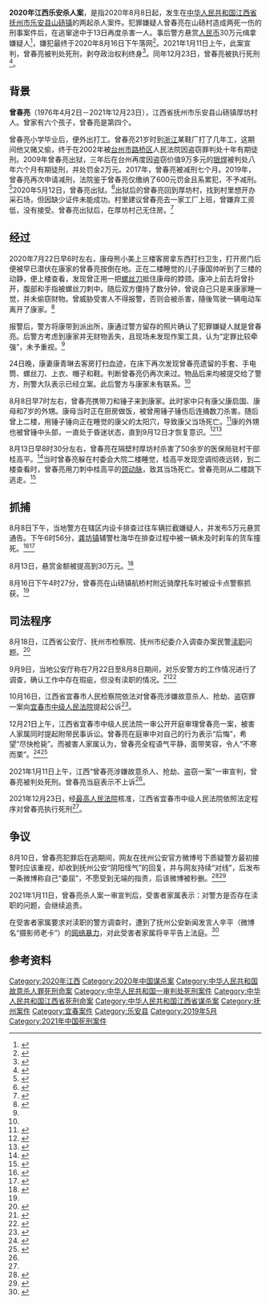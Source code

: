 {{UTC+8}}
{{Infobox criminal
| name = 曾春亮
| birth_date = {{birth date|1976|4|2}}
| birth_place = [[江西省|江西省]][[抚州市|抚州市]]
| education = 小学
| height =  {{convert|1.68|m}}左右
| conviction = 以故意殺人罪、搶劫罪、盜竊罪等罪名判處死刑，剝奪政治權利終身，並處罰金兩萬元人民幣
| fatalities = 3
| injuries = 1
| date = 2020年8月8日、13日
| locations = 江西省撫州市[[乐安县|乐安县]][[山砀镇|山砀镇]]
| apprehended = 2020年8月16日
|death_date={{death date and age|2021|12|23|1976|4|2}}
|death_cause=死刑
|death_place=江西省[[宜春市|宜春市]]}}
'''2020年江西乐安杀人案'''，是指2020年8月8日起，发生在[[中华人民共和国|中华人民共和国]][[江西省|江西省]][[抚州市|抚州市]][[乐安县|乐安县]][[山砀镇|山砀镇]]的两起杀人案件。犯罪嫌疑人曾春亮在山砀村造成两死一伤的刑事案件后，在逃窜途中于13日再度杀害一人。事后警方悬赏[[人民币|人民币]]30万元缉拿嫌疑人<ref>{{Cite web|title=江西入室杀人案受害者家属发声 警方悬赏30万缉拿|url=https://news.online.sh.cn/news/gb/content/2020-08/14/content_9624337.htm|accessdate=2020-08-15|date=2020-08-14|publisher=上海热线新闻频道}}</ref>，嫌犯最终于2020年8月16日下午落网<ref name="落网">{{cite news|title=江西杀3人嫌犯曾春亮落网，此前警方将悬赏金额提高至30万元|url=https://www.guancha.cn/politics/2020_08_16_561725.shtml|accessdate=2020-08-16|agency=封面新闻|publisher=观察者|date=2020-08-16}}</ref>。2021年1月11日上午，此案宣判，曾春亮被判处死刑，剥夺政治权利终身<ref name="fkgqq">{{Cite web|title=江西“曾春亮案”一审宣判：数罪并罚，决定执行死刑|url=https://www.thepaper.cn/newsDetail_forward_10739381|accessdate=2021-01-11|work=[[澎湃新闻|澎湃新闻]]-The Paper|archiveurl=https://web.archive.org/web/20210112114403/https://www.thepaper.cn/newsDetail_forward_10739381|archivedate=2021-01-12|dead-url=no}}</ref>。同年12月23日，曾春亮被执行死刑<ref name=":1">{{Cite web|title=曾春亮被执行死刑|url=http://yczy.chinacourt.gov.cn/article/detail/2021/12/id/6448782.shtml|access-date=2021-12-23|date=2021-12-23|publisher=江西省宜春市中级人民法院|archive-date=2021-12-23|archive-url=https://web.archive.org/web/20211223031124/http://yczy.chinacourt.gov.cn/article/detail/2021/12/id/6448782.shtml}}</ref>。

== 背景==
'''曾春亮'''（1976年4月2日－2021年12月23日），江西省抚州市乐安县山砀镇厚坊村人。曾家有六个孩子，曾春亮是第四个。

曾春亮小学毕业后，便外出打工。曾春亮21岁时到[[浙江省|浙江]]某鞋厂打了几年工，这期间他又赌又偷，终于在2002年被[[台州市|台州市]][[路桥区|路桥区]]人民法院因盗窃罪判处十年有期徒刑。2009年曾春亮出狱，三年后在台州再度因盗窃价值9万多元的[[硬焊|银焊]]被判处八年六个月有期徒刑，并处罚金2万元。2017年，曾春亮被减刑七个月。2019年，曾春亮再次申请减刑，法院鉴于曾春亮仅缴纳了600元罚金且系累犯，不予减刑。<ref>{{Cite web|title=江西乐安凶杀案2死1重伤，家属案发前17天曾两次报警|url=https://news.sina.com.cn/s/2020-08-10/doc-iivhvpwy0306381.shtml|accessdate=2020-08-15|date=2020-08-10|publisher=新浪网|archiveurl=https://web.archive.org/web/20200811174119/https://news.sina.com.cn/s/2020-08-10/doc-iivhvpwy0306381.shtml|archivedate=2020-08-11|dead-url=no}}</ref>2020年5月12日，曾春亮出狱。<ref>{{Cite web|title=江西乐安杀人案嫌犯5月出狱，早年“又赌又偷”|url=http://www.shaoxing.com.cn/p/2822359.html|accessdate=2020-08-15|publisher=绍兴网}}</ref>出狱后的曾春亮回到厚坊村，找到村里想开办采石场，但因缺少证件未能成功。村里建议曾春亮去一家工厂上班，曾嫌弃工资低，没有接受。曾春亮出狱后，在厚坊村己无住房。<ref>{{Cite web|title=江西致3死1伤嫌犯:出狱回老家开采石场 因无证被拒|url=https://news.sina.com.cn/s/2020-08-15/doc-iivhvpwy1101624.shtml|accessdate=2020-08-15|date=2020-08-15|last=上游新闻|publisher=新浪网}}</ref>

== 经过 ==
2020年7月22日早6时左右，康母熊小美上三楼客房拿东西打扫卫生，打开房门后便被早已潜伏在康家的曾春亮按倒在地。正在二楼睡觉的儿子康国帅听到了三楼的动静，便上楼查看，发现曾正用一把[[螺丝刀|螺丝刀]]抵住康母的脖颈。康冲上前去将曾扑开，腹部和手指被螺丝刀刺中。随后双方僵持了数分钟，曾说自己只是来康家睡一觉，并未偷窃财物。曾威胁受害人不得报警，否则会被杀害，隨後驾驶一辆电动车离开了康家。<ref name=":0">{{Cite web|title=江西乐安凶杀案遇害者家属：第二次来，他就是来杀人的|url=http://www.chinanews.com/sh/2020/08-15/9265656.shtml|accessdate=2020-08-15|date=2020-08-15|publisher=中新网}}</ref>

报警后，警方将康带到派出所，康通过警方留存的照片确认了犯罪嫌疑人就是曾春亮。后警方考虑到康家并无财物丢失，且现场未发现作案工具，认为“定罪比较牵强”，未予重视。<ref name=":0" />

24日晚，康妻康青琳去客房打扫血迹，在床下再次发现曾春亮遗留的手套、手电筒、螺丝刀、上衣、帽子和鞋。判断曾春亮仍再次来过。物品后来均被提交给了警方，刑警大队表示已经立案。此后警方与康家未有联系。<ref name=":0" />

8月8日早7时左右，曾春亮携带刀和锤子来到康家。此时家中只有康父康启国、康母和7岁的外甥。康母当时正在厨房做饭，被曾用锤子锤伤后连捅数刀杀害。随后曾上二楼，用锤子锤向正在睡觉的康父的太阳穴，导致康父当场死亡。<ref>{{Cite web|title=江西杀人犯至今在逃 小镇陷入恐慌：有人拿棍子睡觉|url=https://news.163.com/20/0813/10/FJTDQD610001899O.html|accessdate=2020-08-15|date=2020-08-13|publisher=网易|archive-date=2020-09-19|archive-url=https://web.archive.org/web/20200919125043/https://news.163.com/20/0813/10/FJTDQD610001899O.html}}</ref>康的外甥也被曾锤中头部，一直处于昏迷状态，直到9月12日才恢复意识。<ref>{{Cite web|title=江西乐安凶杀案遇害者家属：第二次来，他就是来杀人的_曾春亮|url=http://www.sohu.com/a/413215170_260616|accessdate=2020-08-15|publisher=搜狐}}</ref><ref>{{Cite web|title=江西曾春亮入室杀人案受害男童已恢复意识|url=https://news.china.com/socialgd/10000169/20200913/38740403.html|accessdate=2020-12-21|date=2020-09-13|publisher=中华网|archive-date=2020-11-30|archive-url=https://web.archive.org/web/20201130200632/https://news.china.com/socialgd/10000169/20200913/38740403.html|dead-url=no}}</ref>

8月13日早8时30分左右，曾春亮在隔壁村厚坊村杀害了50余岁的医保局驻村干部桂高平。<ref>{{Cite web|title=江西入室凶杀案嫌犯潜逃中再杀一人：死者系驻村干部|url=https://www.thepaper.cn/newsDetail_forward_8703735|accessdate=2020-08-15|date=2020-08-13|publisher=澎湃新闻|archive-date=2021-12-23|archive-url=https://web.archive.org/web/20211223031124/https://www.thepaper.cn/newsDetail_forward_8703735}}</ref>当时曾春亮躲在村委会大院二楼睡觉，桂高平发现空调彻夜远转，到二楼查看时，曾春亮用刀刺中桂高平的[[總頸動脈|颈动脉]]，致其当场死亡。曾春亮则从二楼跳下逃走。<ref>{{Cite web|title=江西入室杀两人嫌犯逃亡中再杀一人，当地村民持农具自卫|url=https://www.guancha.cn/politics/2020_08_13_561314.shtml|accessdate=2020-08-15|author=|date=2020-08-13|publisher=观察者网|archiveurl=https://web.archive.org/web/20200815025701/https://www.guancha.cn/politics/2020_08_13_561314.shtml|archivedate=2020-08-15|dead-url=no}}</ref>

== 抓捕 ==
8月8日下午，当地警方在辖区内设卡排查过往车辆拦截嫌疑人，并发布5万元悬赏通告。下午6时56分，[[龚坊镇|龚坊镇]]辅警杜海华在排查过程中被一辆未及时刹车的货车撞死。<ref>{{Cite web|title=盘查曾春亮遇车祸殉职的辅警：22岁未成家，原本下周参加公务员考试|url=http://www.ctdsb.net/html/2020/0816/phenomenon328204.html|accessdate=2020-08-16|date=2020-08-16|work=楚天都市报 看楚天}}</ref><ref>{{Cite web|title=江西乐安抓捕曾春亮现场：武警公安民兵布控，连夜搜捕|url=https://www.guancha.cn/politics/2020_08_14_561417.shtml|accessdate=2020-08-16|date=2020-08-14|work=觀察者|archive-date=2020-08-14|archive-url=https://web.archive.org/web/20200814135151/https://www.guancha.cn/politics/2020_08_14_561417.shtml|dead-url=no}}</ref>

8月13日，悬赏金额被提高到30万元。<ref>{{Cite web|title=身负3条人命，江西命案逃犯曾春亮悬赏金升至30万，这钱由谁出？|url=https://news.sina.cn/gn/2020-08-16/detail-iivhvpwy1328572.d.html|accessdate=2020-08-16|date=2020-08-16|work=新浪}}</ref>

8月16日下午4时27分，曾春亮在山砀镇航桥村附近骑摩托车时被设卡点警察抓获。<ref name="落网" />

== 司法程序 ==
8月18日，江西省公安厅、抚州市检察院、抚州市纪委介入调查办案民警[[渎职|渎职]]问题。<ref>{{Cite web|title=纪委介入调查江西曾春亮案民警是否渎职|url=https://static.cdsb.com/micropub/Articles/202008/f0a7cd8ed460f43610a82645c7a2a108.html|accessdate=2020-08-30|publisher=红星新闻|archive-date=2020-08-18|archive-url=https://web.archive.org/web/20200818213105/https://static.cdsb.com/micropub/Articles/202008/f0a7cd8ed460f43610a82645c7a2a108.html|dead-url=no}}</ref>

9月9日，当地公安厅称在7月22日至8月8日期间，对乐安警方的工作情况进行了调查，确认工作中存在瑕疵，但没有渎职的情况。<ref>{{Cite web|title=曾春亮案受害者家属：丰城警方认为此前办案民警有瑕疵无渎职|url=https://news.ifeng.com/c/7zcr2YmluSG|access-date=2021-09-08|work=凤凰网|archive-date=2021-09-08|archive-url=https://web.archive.org/web/20210908112027/https://news.ifeng.com/c/7zcr2YmluSG}}</ref><ref>{{Cite web|title=曾春亮案受害者家属回应"警方认为未渎职"：不能接受|url=https://www.thepaper.cn/newsDetail_forward_9114434|access-date=2021-09-08|date=2020-09-10|work=澎湃新闻|archive-date=2021-12-23|archive-url=https://web.archive.org/web/20211223031120/https://www.thepaper.cn/newsDetail_forward_9114434}}</ref>

10月16日，江西省宜春市人民检察院依法对曾春亮涉嫌故意杀人、抢劫、盗窃罪一案向[[宜春市中级人民法院|宜春市中级人民法院]]提起公诉<ref>{{cite news|title=曾春亮涉嫌故意杀人、抢劫、盗窃案被提起公诉|url=http://jx.sina.com.cn/news/b/2020-10-16/detail-iiznctkc5947445.shtml|accessdate=2020-10-17|work=政府网站|date=2020-10-16|publisher=新浪网|archive-date=2020-10-24|archive-url=https://web.archive.org/web/20201024085319/http://jx.sina.com.cn/news/b/2020-10-16/detail-iiznctkc5947445.shtml|dead-url=no}}</ref>。

12月21日上午，江西省宜春市中级人民法院一审公开开庭审理曾春亮一案，被害人家属同时提起附带民事诉讼。曾春亮在庭审中对自己的行为表示“后悔”，希望“尽快枪毙”。而被害人家属认为，曾春亮全程语气平静，面带笑容，令人“不寒而栗”。<ref>{{Cite web|title=曾春亮致三死一伤案审理完毕 曾春亮当庭要求“尽快枪毙，追求死刑”|url=http://finance.qianlong.com/2020/1221/5170358.shtml|accessdate=2020-12-21|date=2020-12-21|publisher=千龙网·中国首都网}}</ref><ref>{{Cite web|title=曾春亮庭审现场实录：当庭表示“后悔” 希望自己“尽快枪毙”|url=http://finance.qianlong.com/2020/1221/5170351.shtml|accessdate=2020-12-21|date=2020-12-21|publisher=千龙网·中国首都网}}</ref>

2021年1月11日上午，江西“曾春亮涉嫌故意杀人、抢劫、盗窃一案”一审宣判，曾春亮被判处死刑。曾春亮当庭表示不上诉<ref name="fkgqq" />。

2021年12月23日，经[[中华人民共和国最高人民法院|最高人民法院]]核准，江西省宜春市中级人民法院依照法定程序对曾春亮执行死刑<ref name=":1" />。

== 争议 ==
8月10日，曾春亮犯罪后在逃期间，网友在抚州公安官方微博号下质疑警方最初接警时应该重视，却收到抚州公安“阴阳怪气”的回复，并与网友持续“对线”，后发布一条微博称自己“委屈”，不愿受到无端的指责，后该微博被秒删。<ref>{{Cite web|title=致3死1伤嫌犯未抓获 警方官微此前怼网友后关评论|url=https://www.163.com/news/article/FJUHH43N0001899O.html|access-date=2021-12-28|date=2020-08-13|last=网易|work=www.163.com|archive-date=2021-12-28|archive-url=https://web.archive.org/web/20211228020656/https://www.163.com/news/article/FJUHH43N0001899O.html}}</ref><ref>{{Cite web|title=被骂上热搜的抚州公安，到底冤不冤？|url=https://www.thepaper.cn/newsDetail_forward_8721674|access-date=2021-09-08|work=澎湃新闻|archive-date=2021-09-08|archive-url=https://web.archive.org/web/20210908113554/https://www.thepaper.cn/newsDetail_forward_8721674}}</ref>

2021年1月11日，曾春亮杀人案一审宣判后，受害者家属表示：对警方是否存在渎职的问题，会继续追责。

在受害者家属要求对渎职的警方调查时，遭到了抚州公安新闻发言人辛平（微博名“摄影师老卡”）的[[网络暴力|网络暴力]]，对此受害者家属将辛平告上法庭。<ref>{{Cite web|title=曾春亮杀人案受害者家属起诉公安局新闻发言人“网暴”被法院受理|url=https://news.sina.com.cn/s/2021-12-27/doc-ikyakumx6733823.shtml|access-date=2021-12-27|date=2021-12-27|last=成都商报|work=news.sina.com.cn|archive-date=2021-12-27|archive-url=https://web.archive.org/web/20211227160045/https://news.sina.com.cn/s/2021-12-27/doc-ikyakumx6733823.shtml}}</ref>

== 参考资料 ==

{{Reflist|2}}

[[Category:2020年江西|Category:2020年江西]]
[[Category:2020年中国谋杀案|Category:2020年中国谋杀案]]
[[Category:中华人民共和国故意杀人罪死刑命案|Category:中华人民共和国故意杀人罪死刑命案]]
[[Category:中华人民共和国一审判处死刑案件|Category:中华人民共和国一审判处死刑案件]]
[[Category:中华人民共和国江西省死刑命案|Category:中华人民共和国江西省死刑命案]]
[[Category:中华人民共和国江西省谋杀案|Category:中华人民共和国江西省谋杀案]]
[[Category:抚州案件|Category:抚州案件]]
[[Category:宜春案件|Category:宜春案件]]
[[Category:乐安县|Category:乐安县]]
[[Category:2019年5月|Category:2019年5月]]
[[Category:2021年中国死刑案件|Category:2021年中国死刑案件]]